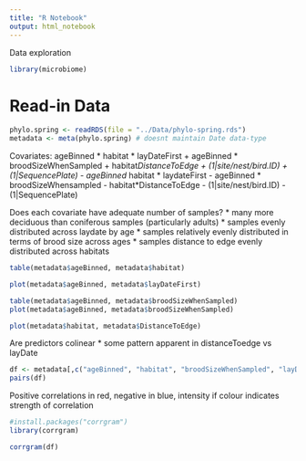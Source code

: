 ```yaml
---
title: "R Notebook"
output: html_notebook
---
```


Data exploration

```r
library(microbiome)
```

# Read-in Data

```r
phylo.spring <- readRDS(file = "../Data/phylo-spring.rds")
metadata <- meta(phylo.spring) # doesnt maintain Date data-type
```

Covariates: ageBinned * habitat * layDateFirst + ageBinned * broodSizeWhenSampled + habitat*DistanceToEdge +  (1|site/nest/bird.ID) + (1|SequencePlate)
- ageBinned * habitat * laydateFirst
- ageBinned * broodSizeWhensampled
- habitat*DistanceToEdge
- (1|site/nest/bird.ID)
- (1|SequencePlate)

Does each covariate have adequate number of samples?
* many more deciduous than coniferous samples (particularly adults)
* samples evenly distributed across laydate by age
* samples relatively evenly distributed in terms of brood size across ages
* samples distance to edge evenly distributed across habitats
```r
table(metadata$ageBinned, metadata$habitat)

plot(metadata$ageBinned, metadata$layDateFirst)

table(metadata$ageBinned, metadata$broodSizeWhenSampled)
plot(metadata$ageBinned, metadata$broodSizeWhenSampled)

plot(metadata$habitat, metadata$DistanceToEdge)
```


Are predictors colinear
* some pattern apparent in distanceToedge vs layDate
```r
df <- metadata[,c("ageBinned", "habitat", "broodSizeWhenSampled", "layDateFirst", "DistanceToEdge")]
pairs(df)
```

Positive correlations in red, negative in blue, intensity if colour indicates strength of correlation
```r
#install.packages("corrgram")
library(corrgram)

corrgram(df)
```



